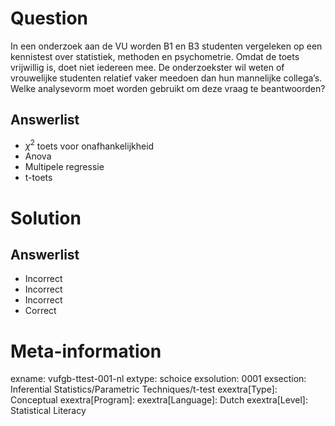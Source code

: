 Question
========

In een onderzoek aan de VU worden B1 en B3 studenten vergeleken op een kennistest over statistiek, methoden en psychometrie. Omdat de toets vrijwillig is, doet niet iedereen mee. De onderzoekster wil weten of vrouwelijke studenten relatief vaker meedoen dan hun mannelijke collega’s. Welke analysevorm moet worden gebruikt om deze vraag te beantwoorden?
  
Answerlist
----------
* $\chi^{2}$ toets voor onafhankelijkheid
* Anova
* Multipele regressie
* t-toets

Solution
========

Answerlist
----------
* Incorrect
* Incorrect
* Incorrect
* Correct

Meta-information
================
exname: vufgb-ttest-001-nl
extype: schoice
exsolution: 0001
exsection: Inferential Statistics/Parametric Techniques/t-test
exextra[Type]: Conceptual
exextra[Program]: 
exextra[Language]: Dutch
exextra[Level]: Statistical Literacy